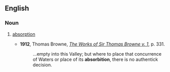 ==English==

===Noun===
{{en-noun}}

# {{context|obsolete}} [[absorption]]
#* '''1912''', Thomas Browne, ''[http://books.google.com/books?id=lTMIAAAAIAAJ&q=absorbition&dq=absorbition&lr=&pgis=1 The Works of Sir Thomas Browne v. 1]'', p. 331.
#*:...empty into this Valley; but where to place that concurrence of Waters or place of its '''absorbition''', there is no authentick decision.
